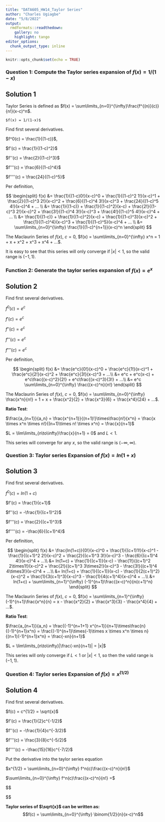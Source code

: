 ---
title: "DATA605_HW14_Taylor Series"
author: "Charles Ugiagbe"
date: "5/8/2022"
output:
  rmdformats::readthedown:
    gallery: no
    highlight: tango
editor_options: 
  chunk_output_type: inline
---

```{r setup, include=FALSE}
knitr::opts_chunk$set(echo = TRUE)
```


### Question 1: Compute the Taylor series expansion of $f(x) = 1/(1-x)$

##    Solution 1

Taylor Series is defined as $f(x) = \sum\limits_{n=0}^{\infty}\frac{f^{(n)}(c)}{n!}(x-c)^n$.

    $f(x) = 1/(1-x)$

Find first several derivatives.

$f^0(c) = \frac{1}{(1-c)}$,

$f'(c) = \frac{1}{(1-c)^2}$

$f''(c) = \frac{2}{(1-c)^3}$

$f'''(c) = \frac{6}{(1-c)^4}$

$f''''(c) = \frac{24}{(1-c)^5}$

Per definition, 

$$
\begin{split}
f(x) &= \frac{1}{(1-c)0!}(x-c)^0 + \frac{1}{(1-c)^2 1!}(x-c)^1 + \frac{2}{(1-c)^3 2!}(x-c)^2 + \frac{6}{(1-c)^4 3!}(x-c)^3 + \frac{24}{(1-c)^5 4!}(x-c)^4 + ... \\
&= \frac{1}{(1-c)} + \frac{1}{(1-c)^2}(x-c) + \frac{2!}{(1-c)^3 2!}(x-c)^2 + \frac{3!}{(1-c)^4 3!}(x-c)^3 + \frac{4!}{(1-c)^5 4!}(x-c)^4 + ... \\
&= \frac{1}{(1-c)} + \frac{1}{(1-c)^2}(x-c) + \frac{1}{(1-c)^3}(x-c)^2 + \frac{1}{(1-c)^4}(x-c)^3 + \frac{1}{(1-c)^5}(x-c)^4 + ... \\
&= \sum\limits_{n=0}^{\infty} \frac{1}{(1-c)^{n+1}}(x-c)^n
\end{split}
$$

The Maclaurin Series of $f(x)$, $c=0$, $f(x) = \sum\limits_{n=0}^{\infty} x^n = 1 + x + x^2 + x^3 + x^4 + ...$.

It is easy to see that this series will only converge if $|x|<1$, so the valid range is $(-1, 1)$.

###   Function 2: Generate the taylor series expansion of $f(x) = e^x$

##    Solution 2

Find first several derivatives.

$f^0(c) = e^c$

$f'(c) = e^c$

$f''(c) = e^c$

$f'''(c) = e^c$

$f''''(c) = e^c$

Per definition, 

$$
\begin{split}
f(x) &= \frac{e^c}{0!}(x-c)^0 + \frac{e^c}{1!}(x-c)^1 + \frac{e^c}{2!}(x-c)^2 + \frac{e^c}{3!}(x-c)^3 + ...\\
&= e^c + e^c(x-c) + e^c\frac{(x-c)^2}{2!} + e^c\frac{(x-c)^3}{3!} + ...\\
&= e^c \sum\limits_{n=0}^{\infty} \frac{(x-c)^n}{n!}
\end{split}
$$

The Maclaurin Series of $f(x)$, $c=0$, $f(x) = \sum\limits_{n=0}^{\infty} \frac{x^n}{n!} = 1 + x + \frac{x^2}{2} + \frac{x^3}{6} + \frac{x^4}{24} + ...$.

**Ratio Test**: 

$\frac{a_{n+1}}{a_n} = \frac{x^{n+1}}{(n+1)!}\times\frac{n!}{x^n} = \frac{x \times x^n \times n!}{(n+1)\times n! \times x^n} = \frac{x}{n+1}$

$L = \lim\limits_{n\to\infty}\frac{x}{n+1} = 0$ and $L<1$.

This series will converge for any $x$, so the valid range is $(-\infty, \infty)$.


###   Question 3: Taylor series Expansion of $f(x) = ln(1+x)$

##    Solution 3

Find first several derivatives.

$f^0(c) = ln(1+c)$

$f'(c) = \frac{1}{c+1}$

$f''(c) = -\frac{1}{(c+1)^2}$

$f'''(c) = \frac{2}{(c+1)^3}$

$f''''(c) = -\frac{6}{(c+1)^4}$

Per definition, 

$$
\begin{split}
f(x) &= \frac{ln(1+c)}{0!}(x-c)^0 + \frac{1}{(c+1)1!}(x-c)^1 - \frac{1}{(c+1)^2 2!}(x-c)^2 + \frac{2}{(c+1)^3 3!}(x-c)^3 - \frac{6}{(c+1)^4 4!}(x-c)^4 + ...\\
&= ln(1+c) + \frac{1}{(c+1)}(x-c) - \frac{1!}{(c+1)^2 2\times1!}(x-c)^2 + \frac{2!}{(c+1)^3 3\times2!}(x-c)^3 - \frac{3!}{(c+1)^4 4\times3!}(x-c)^4 + ...\\
&= ln(1+c) + \frac{1}{(c+1)}(x-c) - \frac{1}{2(c+1)^2}(x-c)^2 + \frac{1}{3(c+1)^3}(x-c)^3 - \frac{1}{4(c+1)^4}(x-c)^4 + ...\\
&= ln(1+c) + \sum\limits_{n=1}^{\infty} (-1)^{n+1}\frac{(x-c)^n}{n(c+1)^n}
\end{split}
$$

The Maclaurin Series of $f(x)$, $c=0$, $f(x) = \sum\limits_{n=1}^{\infty} (-1)^{n+1}\frac{x^n}{n} = x - \frac{x^2}{2} + \frac{x^3}{3} - \frac{x^4}{4} + ...$.

**Ratio Test**: 

$\frac{a_{n+1}}{a_n} = \frac{(-1)^{n+1+1} x^{n+1}}{n+1}\times\frac{n}{(-1)^{n+1}x^n} = \frac{(-1)^{n+1}\times(-1)\times x \times x^n \times n}{(n+1)(-1)^{n+1}x^n} = \frac{-xn}{n+1}$

$L = \lim\limits_{n\to\infty}|\frac{-xn}{n+1}| = |x|$

This series will only converge if $L<1$ or $|x|<1$, so then the valid range is $(-1, 1)$.


###   Question 4: Taylor series Expansion of $f(x) = x^(1/2)$

##    Solution 4

Find first several derivatives.



$f(c) = c^{1/2} = \sqrt{x}$

$f'(c) = \frac{1}{2}c^{-1/2}$

$f''(c) = -\frac{1}{4}c^{-3/2}$

$f'''(c) = \frac{3}{8}c^{-5/2}$

$f''''(c) = -\frac{15}{16}c^{-7/2}$

Put the derivative into the taylor series equation

$x^{1/2} = \sum\limits_{n=0}^{\infty} f^n(c)\frac{(x-c)^n}{n!}$
 
$\sum\limits_{n=0}^{\infty} f^n(c)\frac{(x-c)^n}{n!} =$


$$
\begin{split}
f(c) &= \frac{c^{1/2}}{0!}(x-c)^0 + \frac{c^{-1/2}}{2*1!}(x-c)^1 - \frac{c^{-3/2}}{4 * 2!}(x-c)^2 + \frac{3c^{-5/2}}{8 * 3!}(x-c)^3 + \frac{15c^{-7/2}}{16 * 4!}(x-c)^4 + ... \\
&= c^{1/2}  + \frac{c^{-1/2}}{2}(x-c) - \frac{c^{-3/2}}{8}(x-c)^2 + \frac{c^{-5/2}}{16}(x-c)^3 + \frac{c^{-7/2}}{128}(x-c)^4 + ... \\

&= \sum\limits_{n=0}^{\infty} \frac{c^{1/2 - n}}{2^{n}}(x-c)^n\\
f(c) &= \sum\limits_{n=0}^{\infty} \binom{1/2}{n}(x-c)^n\\
\end{split}
$$


**Taylor series of $\sqrt{x}$ can be written as:**  $$f(c) = \sum\limits_{n=0}^{\infty} \binom{1/2}{n}(x-c)^n$$

